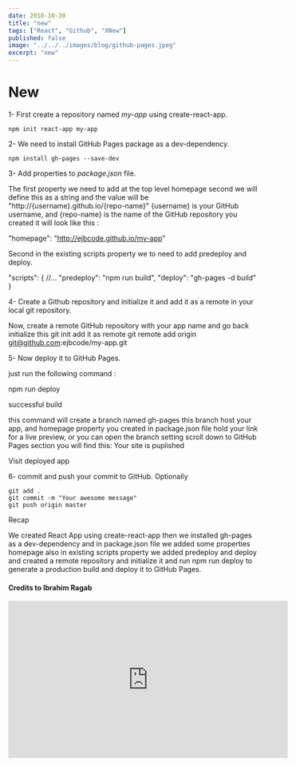 ```yaml
---
date: 2010-10-30
title: "new"
tags: ["React", "Github", "XNew"]
published: false
image: "../../../images/blog/github-pages.jpeg"
excerpt: "new"
---
```


# New

1- First create a repository named _my-app_ using create-react-app.

```
npm init react-app my-app
```

2- We need to install GitHub Pages package as a dev-dependency.

```
npm install gh-pages --save-dev
```

3- Add properties to _package.json_ file.

The first property we need to add at the top level homepage second we will define this as a string and the value will be "http://{username}.github.io/{repo-name}" {username} is your GitHub username, and {repo-name} is the name of the GitHub repository you created it will look like this :

"homepage": "http://ejbcode.github.io/my-app"

Second in the existing scripts property we to need to add predeploy and deploy.

"scripts": {
//...
"predeploy": "npm run build",
"deploy": "gh-pages -d build"
}

4- Create a Github repository and initialize it and add it as a remote in your local git repository.

Now, create a remote GitHub repository with your app name and go back initialize this
git init
add it as remote
git remote add origin git@github.com:ejbcode/my-app.git

5- Now deploy it to GitHub Pages.

just run the following command :

npm run deploy

successful build

this command will create a branch named gh-pages this branch host your app, and homepage property you created in package.json file hold your link for a live preview, or you can open the branch setting scroll down to GitHub Pages section you will find this:
Your site is puplished

Visit deployed app

6- commit and push your commit to GitHub. Optionally

```
git add .
git commit -m "Your awesome message"
git push origin master
```

Recap

We created React App using create-react-app
then we installed gh-pages as a dev-dependency
and in package.json file we added some properties homepage also in existing scripts property we added predeploy and deploy
and created a remote repository and initialize it
and run npm run deploy to generate a production build and deploy it to GitHub Pages.

#### Credits to Ibrahim Ragab

<div class="center">
  <iframe
    width="560"
    height="315"
    src="https://www.youtube.com/embed/BZidYA3dgXA"
    frameborder="0"
    allow="accelerometer; autoplay; clipboard-write; encrypted-media; gyroscope; picture-in-picture"
    allowfullscreen
  ></iframe>
</div>
